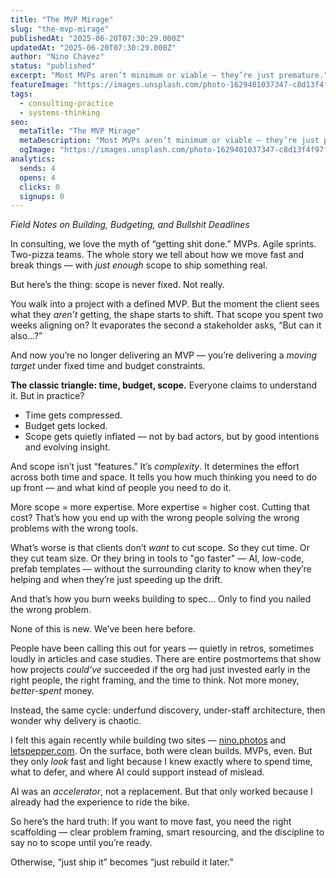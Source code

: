 ```yaml
---
title: "The MVP Mirage"
slug: "the-mvp-mirage"
publishedAt: "2025-06-20T07:30:29.000Z"
updatedAt: "2025-06-20T07:30:29.000Z"
author: "Nino Chavez"
status: "published"
excerpt: "Most MVPs aren’t minimum or viable — they’re just premature."
featureImage: "https://images.unsplash.com/photo-1629401037347-c8d13f4f97f9?crop=entropy&cs=tinysrgb&fit=max&fm=jpg&ixid=M3wxMTc3M3wwfDF8c2VhcmNofDF8fG9hc2lzfGVufDB8fHx8MTc1MDQwNDQzMXww&ixlib=rb-4.1.0&q=80&w=2000"
tags:
  - consulting-practice
  - systems-thinking
seo:
  metaTitle: "The MVP Mirage"
  metaDescription: "Most MVPs aren’t minimum or viable — they’re just premature."
  ogImage: "https://images.unsplash.com/photo-1629401037347-c8d13f4f97f9?crop=entropy&cs=tinysrgb&fit=max&fm=jpg&ixid=M3wxMTc3M3wwfDF8c2VhcmNofDF8fG9hc2lzfGVufDB8fHx8MTc1MDQwNDQzMXww&ixlib=rb-4.1.0&q=80&w=2000"
analytics:
  sends: 4
  opens: 4
  clicks: 0
  signups: 0
---
```

*Field Notes on Building, Budgeting, and Bullshit Deadlines*

In consulting, we love the myth of “getting shit done.”
MVPs. Agile sprints. Two-pizza teams. The whole story we tell about how we move fast and break things — with *just enough* scope to ship something real.

But here’s the thing: scope is never fixed.
Not really.

You walk into a project with a defined MVP. But the moment the client sees what they *aren’t* getting, the shape starts to shift. That scope you spent two weeks aligning on? It evaporates the second a stakeholder asks, “But can it also…?”

And now you’re no longer delivering an MVP — you’re delivering a *moving target* under fixed time and budget constraints.

**The classic triangle: time, budget, scope.**
Everyone claims to understand it.
But in practice?

- Time gets compressed.
- Budget gets locked.
- Scope gets quietly inflated — not by bad actors, but by good intentions and evolving insight.

And scope isn’t just “features.”
It’s *complexity*. It determines the effort across both time and space. It tells you how much thinking you need to do up front — and what kind of people you need to do it.

More scope = more expertise.
More expertise = higher cost.
Cutting that cost? That’s how you end up with the wrong people solving the wrong problems with the wrong tools.

What’s worse is that clients don’t *want* to cut scope.
So they cut time. Or they cut team size.
Or they bring in tools to "go faster" — AI, low-code, prefab templates — without the surrounding clarity to know when they’re helping and when they’re just speeding up the drift.

And that’s how you burn weeks building to spec…
Only to find you nailed the wrong problem.

None of this is new.
We’ve been here before.

People have been calling this out for years — quietly in retros, sometimes loudly in articles and case studies. There are entire postmortems that show how projects *could’ve* succeeded if the org had just invested early in the right people, the right framing, and the time to think. Not more money, *better-spent* money.

Instead, the same cycle: underfund discovery, under-staff architecture, then wonder why delivery is chaotic.

I felt this again recently while building two sites — [nino.photos](https://nino.photos) and [letspepper.com](https://letspepper.com). On the surface, both were clean builds. MVPs, even. But they only *look* fast and light because I knew exactly where to spend time, what to defer, and where AI could support instead of mislead.

AI was an *accelerator*, not a replacement.
But that only worked because I already had the experience to ride the bike.

So here’s the hard truth:
If you want to move fast, you need the right scaffolding — clear problem framing, smart resourcing, and the discipline to say no to scope until you’re ready.

Otherwise, “just ship it” becomes “just rebuild it later.”
